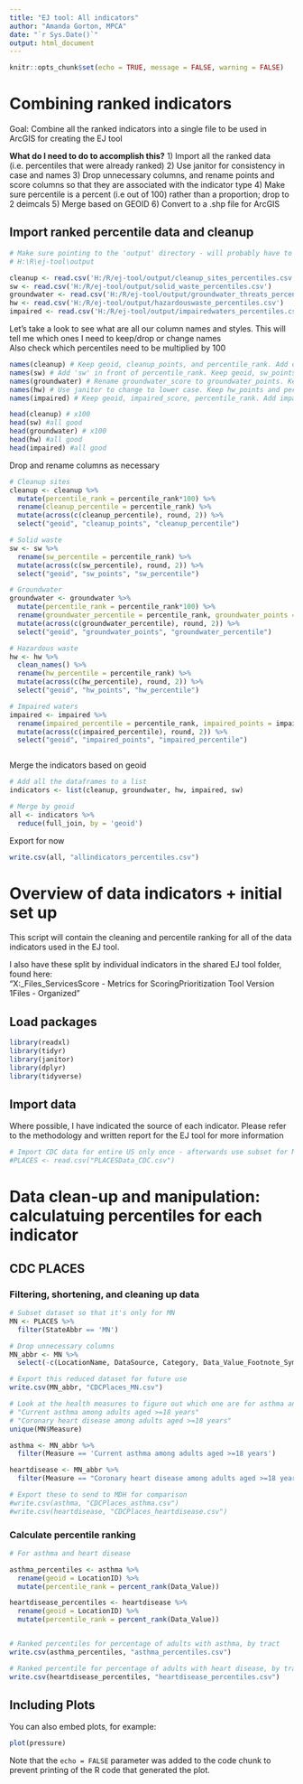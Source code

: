 ```yaml
---
title: "EJ tool: All indicators"
author: "Amanda Gorton, MPCA"
date: "`r Sys.Date()`"
output: html_document
---
```


```r
knitr::opts_chunk$set(echo = TRUE, message = FALSE, warning = FALSE)
```

# Combining ranked indicators 

Goal: Combine all the ranked indicators into a single file to be used in ArcGIS for creating the EJ tool

**What do I need to do to accomplish this?**
1) Import all the ranked data (i.e. percentiles that were already ranked)
2) Use janitor for consistency in case and names
3) Drop unnecessary columns, and rename points and score columns so that they are associated with the indicator type
4) Make sure percentile is a percent (i.e out of 100) rather than a proportion; drop to 2 deimcals
5) Merge based on GEOID
6) Convert to a .shp file for ArcGIS

## Import ranked percentile data and cleanup

```r
# Make sure pointing to the 'output' directory - will probably have to move this to the XDrive at some point
# H:\R\ej-tool\output

cleanup <- read.csv('H:/R/ej-tool/output/cleanup_sites_percentiles.csv') #Why does this work!? GAH!
sw <- read.csv('H:/R/ej-tool/output/solid_waste_percentiles.csv')
groundwater <- read.csv('H:/R/ej-tool/output/groundwater_threats_percentiles.csv')
hw <- read.csv('H:/R/ej-tool/output/hazardouswaste_percentiles.csv')
impaired <- read.csv('H:/R/ej-tool/output/impairedwaters_percentiles.csv')

```

Let's take a look to see what are all our column names and styles. This will tell me which ones I need to keep/drop or change names  
Also check which percentiles need to be multiplied by 100
```r

names(cleanup) # Keep geoid, cleanup_points, and percentile_rank. Add cleanup to percentile name
names(sw) # Add 'sw' in front of percentile_rank. Keep geoid, sw_points, and percentile_rank. 
names(groundwater) # Rename groundwater_score to groundwater_points. Keep geoid and percentile_rank. Add groundwater to percentile name
names(hw) # Use janitor to change to lower case. Keep hw_points and percentile_rank. Add hw to percentile rank name
names(impaired) # Keep geoid, impaired_score, percentile_rank. Add impaired to percentile_rank name and change score to points

head(cleanup) # x100
head(sw) #all good
head(groundwater) # x100
head(hw) #all good
head(impaired) #all good
```

Drop and rename columns as necessary
```r

# Cleanup sites
cleanup <- cleanup %>%
  mutate(percentile_rank = percentile_rank*100) %>%
  rename(cleanup_percentile = percentile_rank) %>%
  mutate(across(c(cleanup_percentile), round, 2)) %>%
  select("geoid", "cleanup_points", "cleanup_percentile")

# Solid waste
sw <- sw %>%
  rename(sw_percentile = percentile_rank) %>%
  mutate(across(c(sw_percentile), round, 2)) %>%
  select("geoid", "sw_points", "sw_percentile")

# Groundwater
groundwater <- groundwater %>%
  mutate(percentile_rank = percentile_rank*100) %>%
  rename(groundwater_percentile = percentile_rank, groundwater_points = groundwater_score) %>%
  mutate(across(c(groundwater_percentile), round, 2)) %>%
  select("geoid", "groundwater_points", "groundwater_percentile")

# Hazardous waste
hw <- hw %>%
  clean_names() %>%
  rename(hw_percentile = percentile_rank) %>%
  mutate(across(c(hw_percentile), round, 2)) %>%
  select("geoid", "hw_points", "hw_percentile")

# Impaired waters
impaired <- impaired %>%
  rename(impaired_percentile = percentile_rank, impaired_points = impairment_score) %>%
  mutate(across(c(impaired_percentile), round, 2)) %>%
  select("geoid", "impaired_points", "impaired_percentile")



```

Merge the indicators based on geoid
```r

# Add all the dataframes to a list
indicators <- list(cleanup, groundwater, hw, impaired, sw)

# Merge by geoid
all <- indicators %>%
  reduce(full_join, by = 'geoid')

```

Export for now
```r
write.csv(all, "allindicators_percentiles.csv")

```


# Overview of data indicators + initial set up 

This script will contain the cleaning and percentile ranking for all of the data indicators used in the EJ tool.  

I also have these split by individual indicators in the shared EJ tool folder, found here:  
"X:\Agency_Files\Data_Services\DAU\Analyses\EJ\EJ Score - Metrics for Scoring\EJ Prioritization Tool Version 1\Data Files - Organized"  

## Load packages

```r
library(readxl)
library(tidyr)
library(janitor)
library(dplyr)
library(tidyverse)
```

## Import data

Where possible, I have indicated the source of each indicator. Please refer to the methodology and written report for the EJ tool for more information  

```r
# Import CDC data for entire US only once - afterwards use subset for MN below
#PLACES <- read.csv("PLACESData_CDC.csv")

```

# Data clean-up and manipulation: calculatuing percentiles for each indicator

## CDC PLACES

### Filtering, shortening, and cleaning up data

```r
# Subset dataset so that it's only for MN
MN <- PLACES %>% 
  filter(StateAbbr == 'MN')

# Drop unnecessary columns
MN_abbr <- MN %>% 
  select(-c(LocationName, DataSource, Category, Data_Value_Footnote_Symbol, Data_Value_Footnote, CategoryID, MeasureId, DataValueTypeID, Short_Question_Text))

# Export this reduced dataset for future use
write.csv(MN_abbr, "CDCPlaces_MN.csv")

# Look at the health measures to figure out which one are for asthma and heart disease
# "Current asthma among adults aged >=18 years"   
# "Coronary heart disease among adults aged >=18 years"  
unique(MN$Measure)

asthma <- MN_abbr %>% 
  filter(Measure == 'Current asthma among adults aged >=18 years')

heartdisease <- MN_abbr %>% 
  filter(Measure == "Coronary heart disease among adults aged >=18 years")

# Export these to send to MDH for comparison
#write.csv(asthma, "CDCPlaces_asthma.csv")
#write.csv(heartdisease, "CDCPlaces_heartdisease.csv")

```

### Calculate percentile ranking

```r

# For asthma and heart disease

asthma_percentiles <- asthma %>%
  rename(geoid = LocationID) %>%
  mutate(percentile_rank = percent_rank(Data_Value))

heartdisease_percentiles <- heartdisease %>%
  rename(geoid = LocationID) %>%
  mutate(percentile_rank = percent_rank(Data_Value))


# Ranked percentiles for percentage of adults with asthma, by tract
write.csv(asthma_percentiles, "asthma_percentiles.csv")

# Ranked percentile for percentage of adults with heart disease, by tract
write.csv(heartdisease_percentiles, "heartdisease_percentiles.csv")

```



## Including Plots

You can also embed plots, for example:

```r
plot(pressure)
```

Note that the `echo = FALSE` parameter was added to the code chunk to prevent printing of the R code that generated the plot.
